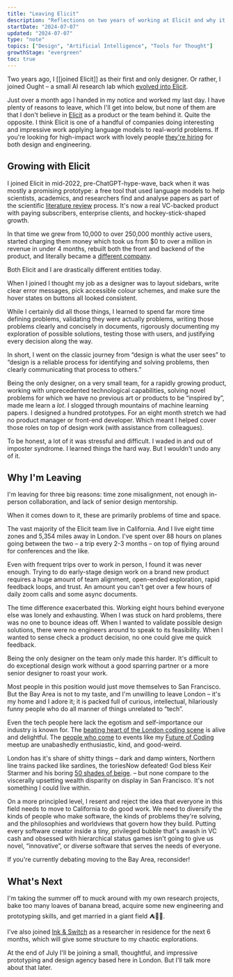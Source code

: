 ```yaml
---
title: "Leaving Elicit"
description: "Reflections on two years of working at Elicit and why it's time to leave"
startDate: "2024-07-07"
updated: "2024-07-07"
type: "note"
topics: ["Design", "Artificial Intelligence", "Tools for Thought"]
growthStage: "evergreen"
toc: true
---
```


<IntroParagraph>

Two years ago, I [[joined Elicit]] as their first and only designer. Or rather, I joined Ought – a small AI research lab which [evolved into Elicit](https://blog.elicit.com/elicit-raises-9-million-and-becomes-a-public-benefit-corporation/).

</IntroParagraph>

Just over a month ago I handed in my notice and worked my last day. I have plenty of reasons to leave, which I'll get into below, but none of them are that I don't believe in [Elicit](https://elicit.com/) as a product or the team behind it. Quite the opposite. I think Elicit is one of a handful of companies doing interesting and impressive work applying language models to real-world problems. If you're looking for high-impact work with lovely people [they're hiring](https://elicit.com/careers) for both design and engineering.

## Growing with Elicit

I joined Elicit in mid-<YearsAgo>2022</YearsAgo>, pre-ChatGPT-hype-wave, back when it was mostly a promising prototype: a free tool that used language models to help scientists, academics, and researchers find and analyse papers as part of the scientific [literature review](https://www.perplexity.ai/search/What-is-the-SZJIJ_.pTPeo4js_pwYSGg) process. It's now a real VC-backed product with paying subscribers, enterprise clients, and hockey-stick-shaped growth.

In that time we grew from 10,000 to over 250,000 monthly active users, started charging them money which took us from $0 to over a million in revenue in under 4 months, rebuilt both the front and backend of the product, and literally became a [different company](https://blog.elicit.com/elicit-raises-9-million-and-becomes-a-public-benefit-corporation/).

Both Elicit and I are drastically different entities today.

When I joined I thought my job as a designer was to layout sidebars, write clear error messages, pick accessible colour schemes, and make sure the hover states on buttons all looked consistent.

While I certainly did all those things, I learned to spend far more time defining problems, validating they were actually problems, writing those problems clearly and concisely in documents, rigorously documenting my exploration of possible solutions, testing those with users, and justifying every decision along the way.

In short, I went on the classic journey from “design is what the user sees” to “design is a reliable process for identifying and solving problems, then clearly communicating that process to others.”

Being the only designer, on a very small team, for a rapidly growing product, working with unprecedented technological capabilities, solving novel problems for which we have no previous art or products to be “inspired by”, made me learn a _lot_. I slogged through mountains of machine learning papers. I designed a hundred prototypes. For an eight month stretch we had no product manager or front-end developer. Which meant I helped cover those roles on top of design work (with assistance from colleagues).

To be honest, a lot of it was stressful and difficult. I waded in and out of imposter syndrome. I learned things the hard way. But I wouldn't undo any of it.

## Why I'm Leaving

I'm leaving for three big reasons: time zone misalignment, not enough in-person collaboration, and lack of senior design mentorship.

When it comes down to it, these are primarily problems of time and space.

The vast majority of the Elicit team live in California. And I live eight time zones and 5,354 miles away in London. I've spent over 88 hours on planes going between the two – a trip every 2-3 months – on top of flying around for conferences and the like.

Even with frequent trips over to work in person, I found it was never enough. Trying to do early-stage design work on a brand new product requires a huge amount of team alignment, open-ended exploration, rapid feedback loops, and trust. An amount you can't get over a few hours of daily zoom calls and some async documents.

The time difference exacerbated this. Working eight hours behind everyone else was lonely and exhausting. When I was stuck on hard problems, there was no one to bounce ideas off. When I wanted to validate possible design solutions, there were no engineers around to speak to its feasibility. When I wanted to sense check a product decision, no one could give me quick feedback.

Being the only designer on the team only made this harder. It's difficult to do exceptional design work without a good sparring partner or a more senior designer to roast your work.

Most people in this position would just move themselves to San Francisco. But the Bay Area is not to my taste, and I'm unwilling to leave London – it's my home and I adore it; it is packed full of curious, intellectual, hilariously funny people who do all manner of things unrelated to “tech”.

Even the tech people here lack the egotism and self-importance our industry is known for. The [beating heart of the London coding scene](https://x.com/genmon/status/1729803903028351004) is alive and delightful. The [people who come](https://x.com/Mappletons/status/1753555201800233316) to events like my [Future of Coding](https://lu.ma/foclondon) meetup are unabashedly enthusiastic, kind, and good-weird.

London has it's share of shitty things – dark and damp winters, Northern line trains packed like sardines, the tories<Footnote idName={1}>Now defeated! God bless Keir Starmer and his boring [50 shades of beige](https://www.youtube.com/watch?v=ghr2M8mh8MA).</Footnote> – but none compare to the viscerally upsetting wealth disparity on display in San Francisco. It's not something I could live within.

On a more principled level, I resent and reject the idea that everyone in this field needs to move to California to do good work. We need to diversify the kinds of people who make software, the kinds of problems they're solving, and the philosophies and worldviews that govern how they build. Putting every software creator inside a tiny, privileged bubble that's awash in VC cash and obsessed with hierarchical status games isn't going to give us novel, “innovative”, or diverse software that serves the needs of everyone.

If you're currently debating moving to the Bay Area, reconsider!

## What's Next

I'm taking the summer off to muck around with my own research projects, bake too many loaves of banana bread, acquire some new engineering and prototyping skills, and get married in a giant field <span role="img">⛺🌳💍</span>.

I've also joined [Ink & Switch](https://www.inkandswitch.com/) as a researcher in residence for the next 6 months, which will give some structure to my chaotic explorations.

At the end of July I'll be joining a small, thoughtful, and impressive prototyping and design agency based here in London. But I'll talk more about that later.
